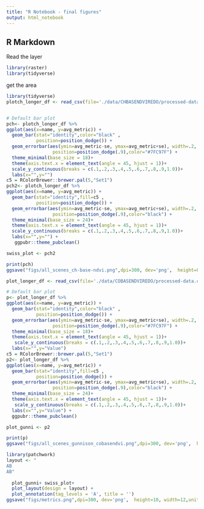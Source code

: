 ```yaml
---
title: "R Notebook - final figures"
output: html_notebook
---
```


## R Markdown

Read the layer
```r
library(raster)
library(tidyverse)

```

get the area

```r
library(tidyverse)
plotch_longer_df <- read_csv(file='./data/CHBASENDVIREDO/processed-data.csv')


# Default bar plot
pch<- plotch_longer_df %>% 
ggplot(aes(x=name, y=avg_metric)) + 
  geom_bar(stat="identity",color="black" , 
           position=position_dodge()) +
  geom_errorbar(aes(ymin=avg_metric-se, ymax=avg_metric+se), width=.2,
                 position=position_dodge(.9),color="#7FC97F") +
  theme_minimal(base_size = 18)+
  theme(axis.text.x = element_text(angle = 45, hjust = 1))+
  scale_y_continuous(breaks = c(.1,.2,.3,.4,.5,.6,.7,.8,.9,1.0))+
  labs(x="",y="")
c5 = RColorBrewer::brewer.pal(5,"Set1")
pch2<- plotch_longer_df %>% 
ggplot(aes(x=name, y=avg_metric)) + 
  geom_bar(stat="identity",fill=c5 , 
           position=position_dodge()) +
  geom_errorbar(aes(ymin=avg_metric-se, ymax=avg_metric+se), width=.2,
                 position=position_dodge(.9),color="black") +
  theme_minimal(base_size = 24)+
  theme(axis.text.x = element_text(angle = 45, hjust = 1))+
  scale_y_continuous(breaks = c(.1,.2,.3,.4,.5,.6,.7,.8,.9,1.0))+
  labs(x="",y="") +
   ggpubr::theme_pubclean()

swiss_plot <- pch2

print(pch)
ggsave("figs/all_scenes_ch-base-ndvi.png",dpi=300, dev='png',  height=8, width=10,units="in")

```

```r

plot_longer_df <- read_csv(file='./data/COBASENDVIREDO/processed-data.csv')

# Default bar plot
p<- plot_longer_df %>% 
ggplot(aes(x=name, y=avg_metric)) + 
  geom_bar(stat="identity",color="black" , 
           position=position_dodge()) +
  geom_errorbar(aes(ymin=avg_metric-se, ymax=avg_metric+se), width=.2,
                 position=position_dodge(.9),color="#7FC97F") +
  theme_minimal(base_size = 18)+
  theme(axis.text.x = element_text(angle = 45, hjust = 1))+
   scale_y_continuous(breaks = c(.1,.2,.3,.4,.5,.6,.7,.8,.9,1.0))+
  labs(x="",y="Value")
c5 = RColorBrewer::brewer.pal(5,"Set1")
p2<- plot_longer_df %>% 
ggplot(aes(x=name, y=avg_metric)) + 
  geom_bar(stat="identity",fill=c5 , 
           position=position_dodge()) +
  geom_errorbar(aes(ymin=avg_metric-se, ymax=avg_metric+se), width=.2,
                 position=position_dodge(.9),color="black") +
  theme_minimal(base_size = 24)+
  theme(axis.text.x = element_text(angle = 45, hjust = 1))+
   scale_y_continuous(breaks = c(.1,.2,.3,.4,.5,.6,.7,.8,.9,1.0))+
  labs(x="",y="Value") +
  ggpubr::theme_pubclean()

plot_gunni <- p2

print(p)
ggsave("figs/all_scenes_gunnison_cobasendvi.png",dpi=300, dev='png',  height=8, width=10,units="in")

```



```r
library(patchwork)
layout <- "
AB
AB"
   
  plot_gunni+ swiss_plot+ 
  plot_layout(design = layout) +
  plot_annotation(tag_levels = 'A', title = '') 
ggsave("figs/metrics.png",dpi=300, dev='png',  height=10, width=12,units="in")
```
